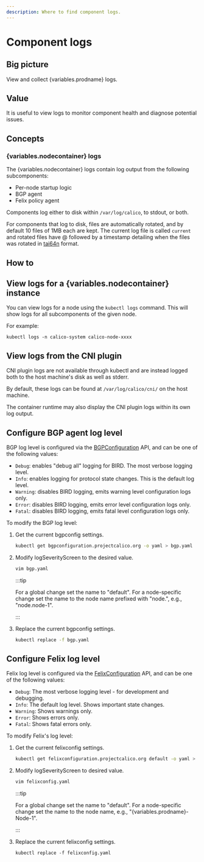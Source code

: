 ```yaml
---
description: Where to find component logs.
---
```



# Component logs

## Big picture

View and collect {variables.prodname} logs.

## Value

It is useful to view logs to monitor component health and diagnose potential issues.

## Concepts

### {variables.nodecontainer} logs

The {variables.nodecontainer} logs contain log output from the following subcomponents:

- Per-node startup logic
- BGP agent
- Felix policy agent

Components log either to disk within `/var/log/calico`, to stdout, or both.

For components that log to disk, files are automatically rotated, and by default 10 files of 1MB each are kept. The current log file is called `current` and rotated files have @ followed by a timestamp detailing when the files was rotated in [tai64n](http://cr.yp.to/libtai/tai64.html#tai64n) format.

## How to

## View logs for a {variables.nodecontainer} instance

You can view logs for a node using the `kubectl logs` command. This will show logs for all subcomponents of the given node.

For example:

```
kubectl logs -n calico-system calico-node-xxxx
```

## View logs from the CNI plugin

CNI plugin logs are not available through kubectl and are instead logged both to the host machine's disk as well as stderr.

By default, these logs can be found at `/var/log/calico/cni/` on the host machine.

The container runtime may also display the CNI plugin logs within its own log output.

## Configure BGP agent log level

BGP log level is configured via the [BGPConfiguration](../../reference/resources/bgpconfig.mdx) API, and can be one of the following values:

- `Debug`: enables "debug all" logging for BIRD. The most verbose logging level.
- `Info`: enables logging for protocol state changes. This is the default log level.
- `Warning`: disables BIRD logging, emits warning level configuration logs only.
- `Error`: disables BIRD logging, emits error level configuration logs only.
- `Fatal`: disables BIRD logging, emits fatal level configuration logs only.

To modify the BGP log level:

1. Get the current bgpconfig settings.

   ```bash
   kubectl get bgpconfiguration.projectcalico.org -o yaml > bgp.yaml
   ```

1. Modify logSeverityScreen to the desired value.

   ```bash
   vim bgp.yaml
   ```

   :::tip

   For a global change set the name to "default".
   For a node-specific change set the name to the node name prefixed with "node.", e.g., "node.node-1".

   :::

1. Replace the current bgpconfig settings.

   ```bash
   kubectl replace -f bgp.yaml
   ```

## Configure Felix log level

Felix log level is configured via the [FelixConfiguration](../../reference/resources/felixconfig.mdx) API, and can be one of the following values:

- `Debug`: The most verbose logging level - for development and debugging.
- `Info`: The default log level. Shows important state changes.
- `Warning`: Shows warnings only.
- `Error`: Shows errors only.
- `Fatal`: Shows fatal errors only.

To modify Felix's log level:

1. Get the current felixconfig settings.

   ```bash
   kubectl get felixconfiguration.projectcalico.org default -o yaml > felix.yaml
   ```

1. Modify logSeverityScreen to desired value.

   ```bash
   vim felixconfig.yaml
   ```

   :::tip

   For a global change set the name to "default".
   For a node-specific change set the name to the node name, e.g., "{variables.prodname}-Node-1".

   :::

1. Replace the current felixconfig settings.

   ```
   kubectl replace -f felixconfig.yaml
   ```
